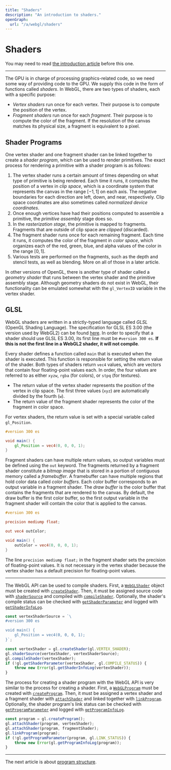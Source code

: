 ```yaml
---
title: "Shaders"
description: "An introduction to shaders."
openGraph:
  url: "/a/webgl/shaders"
---
```


# Shaders

You may need to read [the introduction article](/a/webgl/intro) before this one.

---

The GPU is in charge of processing graphics-related code, so we need some way of providing code to the GPU. We supply this code in the form of functions called _shaders_. In WebGL, there are two types of shaders, each with a specific purpose:

- _Vertex shaders_ run once for each vertex. Their purpose is to compute the position of the vertex.
- _Fragment shaders_ run once for each _fragment_. Their purpose is to compute the color of the fragment. If the resolution of the canvas matches its physical size, a fragment is equivalent to a pixel.

## Shader Programs

One vertex shader and one fragment shader can be linked together to create a _shader program_, which can be used to render primitives. The exact process for rendering a primitive with a shader program is as follows:

1. The vertex shader runs a certain amount of times depending on what type of primitive is being rendered. Each time it runs, it computes the position of a vertex in _clip space_, which is a coordinate system that represents the canvas in the range $[-1, 1]$ on each axis. The negative boundaries for each direction are left, down, and near, respectively. Clip space coordinates are also sometimes called _normalized device coordinates_.
2. Once enough vertices have had their positions computed to assemble a primitive, the _primitive assembly_ stage does so.
3. In the _rasterization stage_, the primitive is mapped to fragments. Fragments that are outside of clip space are _clipped_ (discarded).
4. The fragment shader runs once for each remaining fragment. Each time it runs, it computes the color of the fragment in _color space_, which organizes each of the red, green, blue, and alpha values of the color in the range $[0, 1]$.
5. Various tests are performed on the fragments, such as the depth and stencil tests, as well as blending. More on all of those in a later article.

In other versions of OpenGL, there is another type of shader called a _geometry shader_ that runs between the vertex shader and the primitive assembly stage. Although geometry shaders do not exist in WebGL, their functionality can be emulated somewhat with the `gl_VertexID` variable in the vertex shader.

## GLSL

WebGL shaders are written in a strictly-typed language called _GLSL_ (OpenGL Shading Language). The specification for GLSL ES 3.00 (the version used by WebGL2) can be found [here](https://registry.khronos.org/OpenGL/specs/es/3.0/GLSL_ES_Specification_3.00.pdf). In order to specify that a shader should use GLSL ES 3.00, its first line must be `#version 300 es`. **If this is not the first line in a WebGL2 shader, it will not compile**.

Every shader defines a function called `main` that is executed when the shader is executed. This function is responsible for setting the return value of the shader. Both types of shaders return `vec4` values, which are vectors that contain four floating-point values each. In order, the four values are referred to as either `xyzw`, `rgba` (for colors), or `stpq` (for textures).

- The return value of the vertex shader represents the position of the vertex in clip space. The first three values (`xyz`) are automatically divided by the fourth (`w`).
- The return value of the fragment shader represents the color of the fragment in color space.

For vertex shaders, the return value is set with a special variable called `gl_Position`.

```glsl
#version 300 es

void main() {
	gl_Position = vec4(0, 0, 0, 1);
}
```

Fragment shaders can have multiple return values, so output variables must be defined using the `out` keyword. The fragments returned by a fragment shader constitute a _bitmap image_ that is stored in a portion of contiguous memory called a _framebuffer_. A framebuffer can have multiple regions that hold color data called _color buffers_. Each color buffer corresponds to an output variable in a fragment shader. The _draw buffer_ is the color buffer that contains the fragments that are rendered to the canvas. By default, the draw buffer is the first color buffer, so the first output variable in the fragment shader will contain the color that is applied to the canvas.

```glsl
#version 300 es

precision mediump float;

out vec4 outColor;

void main() {
	outColor = vec4(0, 0, 0, 1);
}
```

The line `precision mediump float;` in the fragment shader sets the precision of floating-point values. It is not necessary in the vertex shader because the vertex shader has a default precision for floating-point values.

---

The WebGL API can be used to compile shaders. First, a [`WebGLShader`](https://developer.mozilla.org/en-US/docs/Web/API/WebGLShader) object must be created with [`createShader`](https://developer.mozilla.org/en-US/docs/Web/API/WebGLRenderingContext/createShader). Then, it must be assigned source code with [`shaderSource`](https://developer.mozilla.org/en-US/docs/Web/API/WebGLRenderingContext/shaderSource) and compiled with [`compileShader`](https://developer.mozilla.org/en-US/docs/Web/API/WebGLRenderingContext/compileShader). Optionally, the shader's compile status can be checked with [`getShaderParameter`](https://developer.mozilla.org/en-US/docs/Web/API/WebGLRenderingContext/getShaderParameter) and logged with [`getShaderInfoLog`](https://developer.mozilla.org/en-US/docs/Web/API/WebGLRenderingContext/getShaderInfoLog).

```js
const vertexShaderSource = `\
#version 300 es

void main() {
	gl_Position = vec4(0, 0, 0, 1);
}`;

const vertexShader = gl.createShader(gl.VERTEX_SHADER);
gl.shaderSource(vertexShader, vertexShaderSource);
gl.compileShader(vertexShader);
if (!gl.getShaderParameter(vertexShader, gl.COMPILE_STATUS)) {
	throw new Error(gl.getShaderInfoLog(vertexShader));
}
```

The process for creating a shader program with the WebGL API is very similar to the process for creating a shader. First, a [`WebGLProgram`](https://developer.mozilla.org/en-US/docs/Web/API/WebGLProgram) must be created with [`createProgram`](https://developer.mozilla.org/en-US/docs/Web/API/WebGLRenderingContext/createProgram). Then, it must be assigned a vertex shader and a fragment shader with [`attachShader`](https://developer.mozilla.org/en-US/docs/Web/API/WebGLRenderingContext/attachShader) and linked together with [`linkProgram`](https://developer.mozilla.org/en-US/docs/Web/API/WebGLRenderingContext/linkProgram). Optionally, the shader program's link status can be checked with [`getProgramParameter`](https://developer.mozilla.org/en-US/docs/Web/API/WebGLRenderingContext/getProgramParameter) and logged with [`getProgramInfoLog`](https://developer.mozilla.org/en-US/docs/Web/API/WebGLRenderingContext/getProgramInfoLog).

```js
const program = gl.createProgram();
gl.attachShader(program, vertexShader);
gl.attachShader(program, fragmentShader);
gl.linkProgram(program);
if (!gl.getProgramParameter(program, gl.LINK_STATUS)) {
	throw new Error(gl.getProgramInfoLog(program));
}
```

---

The next article is about [program structure](/a/webgl/program-structure).
